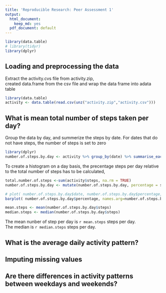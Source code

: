 ```yaml
---
title: 'Reproducible Research: Peer Assessment 1'
output:
  html_document:
    keep_md: yes
  pdf_document: default
---
```


```r
 
library(data.table)
# library(tidyr)
library(dplyr)
```
## Loading and preprocessing the data

Extract the activity.cvs file from activity.zip,  
created data.frame from the csv file and wrap the data frame into adata table
```r
library(data.table)
activity <- data.table(read.csv(unz("activity.zip","activity.csv")))
``` 

## What is mean total number of steps taken per day?

Group the data by day, and summerize the steps by date. 
For dates that do not have steps, the number of steps is set to zero
```r
 
library(dplyr)
number.of.steps.by.day <- activity %>% group_by(date) %>% summarise_each(funs(sum(., na.rm = TRUE)), steps)
```                          

To create a histogram on a day basis, the precentage steps per day relative to the total number of steps has to be calculated, 
```r
total.number.of.steps <-sum(activity$steps, na.rm = TRUE)
number.of.steps.by.day <- mutate(number.of.steps.by.day, percentage = steps / total.number.of.steps * 100)
```

```r
# plot( number.of.steps.by.day$date, number.of.steps.by.day$percentage, type="h")
barplot( number.of.steps.by.day$percentage, names.arg=number.of.steps.by.day$date)
```

```r
mean.steps <- mean(number.of.steps.by.day$steps)
median.steps <- median(number.of.steps.by.day$steps)
```
The mean nunber of step per day is `r mean.steps` steps per day.  
The median is `r median.steps` steps per day.




## What is the average daily activity pattern?



## Imputing missing values



## Are there differences in activity patterns between weekdays and weekends?
